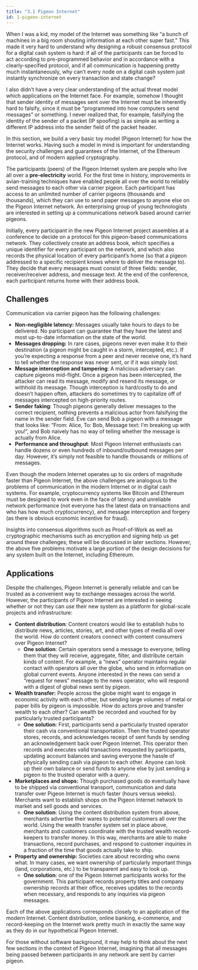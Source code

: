 ```yaml
---
title: "3.1 Pigeon Internet"
id: 1-pigeon-internet
---
```



<Author name="gubsheep" url="https://twitter.com/gubsheep" />

When I was a kid, my model of the Internet was something like “a bunch of machines in a big room shouting information at each other super fast.” This made it very hard to understand why designing a robust consensus protocol for a digital cash system is hard: if all of the participants can be forced to act according to pre-programmed behavior and in accordance with a clearly-specified protocol, and if all communication is happening pretty much instantaneously, why can’t every node on a digital cash system just instantly synchronize on every transaction and state change?

I also didn’t have a very clear understanding of the actual threat model which applications on the Internet face. For example, somehow I thought that sender identity of messages sent over the Internet must be inherently hard to falsify, since it must be “programmed into how computers send messages” or something. I never realized that, for example, falsifying the identity of the sender of a packet (IP spoofing) is as simple as writing a different IP address into the sender field of the packet header.

In this section, we build a very basic toy model (Pigeon Internet) for how the Internet works. Having such a model in mind is important for understanding the security challenges and guarantees of the Internet, of the Ethereum protocol, and of modern applied cryptography.

The participants (peers) of the Pigeon Internet system are people who live all over a **pre-electricity** world. For the first time in history, improvements in avian-training techniques have enabled people all over the world to reliably send messages to each other via carrier pigeon. Each participant has access to an unlimited number of carrier pigeons (thousands and thousands), which they can use to send paper messages to anyone else on the Pigeon Internet network. An enterprising group of young technologists are interested in setting up a communications network based around carrier pigeons.

Initially, every participant in the new Pigeon Internet project assembles at a conference to decide on a protocol for this pigeon-based communications network. They collectively create an address book, which specifies a unique identifier for every participant on the network, and which also records the physical location of every participant’s home (so that a pigeon addressed to a specific recipient knows where to deliver the message to). They decide that every messages must consist of three fields: sender, receiver/receiver address, and message text. At the end of the conference, each participant returns home with their address book.

## Challenges

Communication via carrier pigeon has the following challenges:

- **Non-negligible latency:** Messages usually take hours to days to be delivered. No participant can guarantee that they have the latest and most up-to-date information on the state of the world.
- **Messages dropping:** In rare cases, pigeons never even make it to their destination (a pigeon might be caught in a storm, intercepted, etc.). If you’re expecting a response from a peer and never receive one, it’s hard to tell whether the response was never sent, or if it was simply lost.
- **Message interception and tampering**: A malicious adversary can capture pigeons mid-flight. Once a pigeon has been intercepted, the attacker can read its message, modify and resend its message, or withhold its message. Though interception is hard/costly to do and doesn’t happen often, attackers do sometimes try to capitalize off of messages intercepted on high-priority routes.
- **Sender faking**: Though pigeons generally deliver messages to the correct recipient, nothing prevents a malicious actor from falsifying the name in the sender field. Eve can send Bob a pigeon with a message that looks like: “From: Alice, To: Bob, Message text: I’m breaking up with you!”, and Bob naively has no way of telling whether the message is actually from Alice.
- **Performance and throughput**: Most Pigeon Internet enthusiasts can handle dozens or even hundreds of inbound/outbound messages per day. However, it’s simply not feasible to handle thousands or millions of messages.

Even though the modern Internet operates up to six orders of magnitude faster than Pigeon Internet, the above challenges are analogous to the problems of communication in the modern Internet or in digital cash systems. For example, cryptocurrency systems like Bitcoin and Ethereum must be designed to work even in the face of latency and unreliable network performance (not everyone has the latest data on transactions and who has how much cryptocurrency), and message interception and forgery (as there is obvious economic incentive for fraud).

Insights into consensus algorithms such as Proof-of-Work as well as cryptographic mechanisms such as encryption and signing help us get around these challenges; these will be discussed in later sections. However, the above five problems motivate a large portion of the design decisions for any system built on the Internet, including Ethereum.

## Applications

Despite the challenges, Pigeon Internet is generally reliable and can be trusted as a convenient way to exchange messages across the world. However, the participants of Pigeon Internet are interested in seeing whether or not they can use their new system as a platform for global-scale projects and infrastructure:

- **Content distribution**: Content creators would like to establish hubs to distribute news, articles, stories, art, and other types of media all over the world. How do content creators connect with content consumers over Pigeon Internet?
  - **One solution**: Certain operators send a message to everyone, telling them that they will receive, aggregate, filter, and distribute certain kinds of content. For example, a “news” operator maintains regular contact with operators all over the globe, who send in information on global current events. Anyone interested in the news can send a “request for news” message to the news operator, who will respond with a digest of global news sent by pigeon.
- **Wealth transfer:** People across the globe might want to engage in economic activity with each other, but sending large volumes of metal or paper bills by pigeon is impossible. How do actors prove and transfer wealth to each other? Can wealth be recorded and vouched for by particularly trusted participants?
  - **One solution**: First, participants send a particularly trusted operator their cash via conventional transportation. Then the trusted operator stores, records, and acknowledges receipt of sent funds by sending an acknowledgement back over Pigeon Internet. This operator then records and executes valid transactions requested by participants, updating account balances and saving everyone the hassle of physically sending cash via pigeon to each other. Anyone can look up their own balance or send funds to anyone else by just sending a pigeon to the trusted operator with a query.
- **Marketplaces and shops:** Though purchased goods do eventually have to be shipped via conventional transport, communication and data transfer over Pigeon Internet is much faster (hours versus weeks). Merchants want to establish shops on the Pigeon Internet network to market and sell goods and services.
  - **One solution**: Using the content distribution system from above, merchants advertise their wares to potential customers all over the world. Using the wealth transfer system set in place above, merchants and customers coordinate with the trusted wealth record-keepers to transfer money. In this way, merchants are able to make transactions, record purchases, and respond to customer inquiries in a fraction of the time that goods actually take to ship.
- **Property and ownership:** Societies care about recording who owns what. In many cases, we want ownership of particularly important things (land, corporations, etc.) to be transparent and easy to look up.
  - **One solution**: one of the Pigeon Internet participants works for the government. This participant records property titles and company ownership records at their office, receives updates to the records when necessary, and responds to any inquiries via pigeon messages.

Each of the above applications corresponds closely to an application of the modern Internet. Content distribution, online banking, e-commerce, and record-keeping on the Internet work pretty much in exactly the same way as they do in our hypothetical Pigeon Internet.

For those without software background, it may help to think about the next few sections in the context of Pigeon Internet, imagining that all messages being passed between participants in any network are sent by carrier pigeon.

